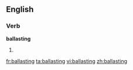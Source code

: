 ==English==

===Verb===
'''ballasting'''

# {{present participle of|[[ballast]]}}

[[fr:ballasting]]
[[ta:ballasting]]
[[vi:ballasting]]
[[zh:ballasting]]
